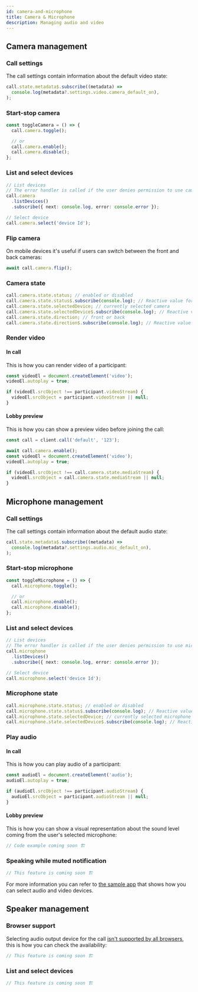 ```yaml
---
id: camera-and-microphone
title: Camera & Microphone
description: Managing audio and video
---
```


## Camera management

### Call settings

The call settings contain information about the default video state:

```typescript
call.state.metadata$.subscribe((metadata) =>
  console.log(metadata?.settings.video.camera_default_on),
);
```

### Start-stop camera

```typescript
const toggleCamera = () => {
  call.camera.toggle();

  // or
  call.camera.enable();
  call.camera.disable();
};
```

### List and select devices

```typescript
// List devices
// The error handler is called if the user denies permission to use camera
call.camera
  .listDevices()
  .subscribe({ next: console.log, error: console.error });

// Select device
call.camera.select('device Id');
```

### Flip camera

On mobile devices it's useful if users can switch between the front and back cameras:

```typescript
await call.camera.flip();
```

### Camera state

```typescript
call.camera.state.status; // enabled or disabled
call.camera.state.status$.subscribe(console.log); // Reactive value for status, you can subscribe to changes
call.camera.state.selectedDevice; // currently selected camera
call.camera.state.selectedDevice$.subscribe(console.log); // Reactive value for selected device, you can subscribe to changes
call.camera.state.direction; // front or back
call.camera.state.direction$.subscribe(console.log); // Reactive value for direction, you can subscribe to changes
```

### Render video

#### In call

This is how you can render video of a participant:

```typescript
const videoEl = document.createElement('video');
videoEl.autoplay = true;

if (videoEl.srcObject !== participant.videoStream) {
  videoEl.srcObject = participant.videoStream || null;
}
```

#### Lobby preview

This is how you can show a preview video before joining the call:

```typescript
const call = client.call('default', '123');

await call.camera.enable();
const videoEl = document.createElement('video');
videoEl.autoplay = true;

if (videoEl.srcObject !== call.camera.state.mediaStream) {
  videoEl.srcObject = call.camera.state.mediaStream || null;
}
```

## Microphone management

### Call settings

The call settings contain information about the default audio state:

```typescript
call.state.metadata$.subscribe((metadata) =>
  console.log(metadata?.settings.audio.mic_default_on),
);
```

### Start-stop microphone

```typescript
const toggleMicrophone = () => {
  call.microphone.toggle();

  // or
  call.microphone.enable();
  call.microphone.disable();
};
```

### List and select devices

```typescript
// List devices
// The error handler is called if the user denies permission to use microphone
call.microphone
  .listDevices()
  .subscribe({ next: console.log, error: console.error });

// Select device
call.microphone.select('device Id');
```

### Microphone state

```typescript
call.microphone.state.status; // enabled or disabled
call.microphone.state.status$.subscribe(console.log); // Reactive value for status, you can subscribe to changes
call.microphone.state.selectedDevice; // currently selected microphone
call.microphone.state.selectedDevice$.subscribe(console.log); // Reactive value for selected device, you can subscribe to changes
```

### Play audio

#### In call

This is how you can play audio of a participant:

```typescript
const audioEl = document.createElement('audio');
audioEl.autoplay = true;

if (audioEl.srcObject !== participant.audioStream) {
  audioEl.srcObject = participant.audioStream || null;
}
```

#### Lobby preview

This is how you can show a visual representation about the sound level coming from the user's selected microphone:

```typescript
// Code example coming soon 🏗️
```

### Speaking while muted notification

```typescript
// This feature is coming soon 🏗️
```

For more information you can refer to [the sample app](https://github.com/GetStream/stream-video-js/tree/main/sample-apps/client/ts-quickstart) that shows how you can select audio and video devices.

## Speaker management

### Browser support

Selecting audio output device for the call [isn't supported by all browsers](https://developer.mozilla.org/en-US/docs/Web/API/HTMLMediaElement/sinkId), this is how you can check the availability:

```typescript
// This feature is coming soon 🏗️
```

### List and select devices

```typescript
// This feature is coming soon 🏗️
```
